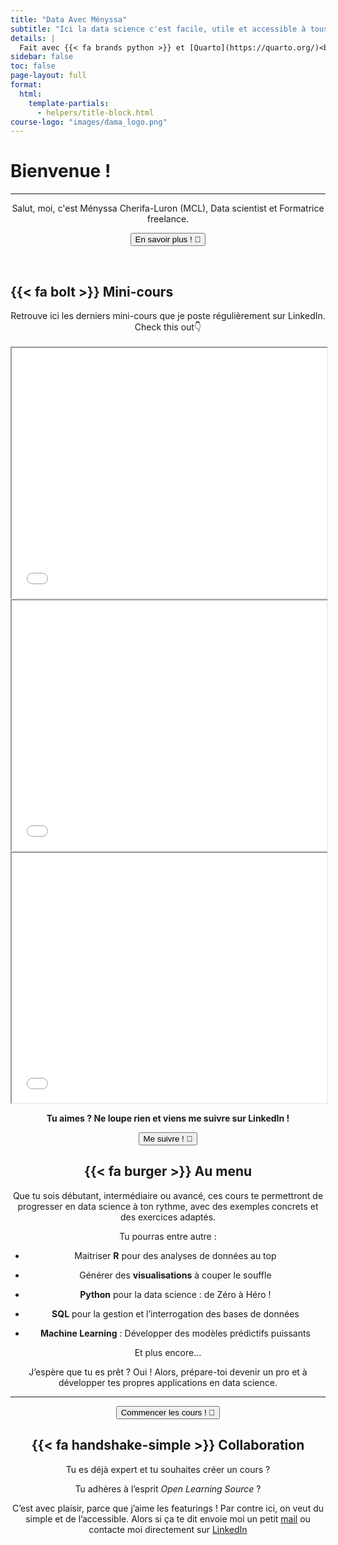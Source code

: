 ```yaml
---
title: "Data Avec Ményssa"
subtitle: "Ici la data science c'est facile, utile et accessible à tous. No Bullshit, juste l'essentiel pour pratiquer et performer !"
details: |
  Fait avec {{< fa brands python >}} et [Quarto](https://quarto.org/)<br> [Voir sur {{< fa brands github >}} GitHub](https://github.com/universdesdonnees/poo_en_python)<br>Par Ményssa Cherifa-Luron, PhD
sidebar: false
toc: false
page-layout: full
format:
  html:
    template-partials:
      - helpers/title-block.html
course-logo: "images/dama_logo.png"
---
```


::: {.home}
:::

```{=html}
<div style="text-align: left">
  <h1><i class="fa-solid fa-door-open"></i> Bienvenue !</h1>
</div>
```
-----------------

```{=html}
<div style="text-align: center">
  <p>Salut,  moi, c'est Ményssa Cherifa-Luron (MCL), Data scientist et Formatrice freelance.</p>
  <a href="about.qmd">
    <button class="button-61">En savoir plus ! 🚀</button>
  </a>
</div>
```
<br>

## {{< fa bolt >}} Mini-cours
```{=html}
<div style= "text-align: center">
  Retrouve ici les derniers mini-cours que je poste régulièrement sur LinkedIn. <br> Check this out👇
<div>
<br>
<div class="grid title-block">
  <div class="g-col-12 g-col-sm-4">
    <iframe width="100%" height="400" src="pdf/Carroussel_poo1.pdf"></iframe>
  </div>
  <div class="g-col-12 g-col-sm-4">
    <iframe width="100%" height="400" src="pdf/python_style.pdf"></iframe>
  </div>   
  <div class="g-col-12 g-col-sm-4">
    <iframe width="100%" height="400" src="pdf/storytelling_scr.pdf"></iframe>
  </div>
</div>
<div style= "text-align: center">
  <p><strong>Tu aimes ? Ne loupe rien et viens me suivre sur LinkedIn !</strong><p>
  <a href="https://www.linkedin.com/in/menyssacherifaluron/">
    <button class="button-61"> Me suivre ! 🚀</button>
  </a>
</div>
```   
## {{< fa burger >}} Au menu

Que tu sois débutant, intermédiaire ou avancé, ces cours te permettront de progresser en data science à ton rythme, avec des exemples concrets et des exercices adaptés. 

Tu pourras entre autre :

- Maitriser **R** pour des analyses de données au top

- Générer des **visualisations** à couper le souffle

- **Python** pour la data science : de Zéro à Héro !

- **SQL** pour la gestion et l'interrogation des bases de données

- **Machine Learning** : Développer des modèles prédictifs puissants

Et plus encore...

J'espère que tu es prêt ? Oui ! Alors, prépare-toi devenir un pro et à développer tes propres applications en data science.

-----------------
```{=html}
<div style="text-align: center">
  <a href="cours/index.qmd">
    <button class="button-61"> Commencer les cours ! 🚀</button>
  </a>
</div>
```
## {{< fa handshake-simple >}} Collaboration 

Tu es déjà expert et tu souhaites créer un cours ?

Tu adhères à l'esprit *Open Learning Source* ?

C'est avec plaisir, parce que j'aime les featurings ! Par contre ici, on veut du simple et de l'accessible. Alors si ça te dit envoie moi un petit [mail](cmenyssa@live.fr) ou contacte moi directement sur [LinkedIn](https://www.linkedin.com/in/menyssacherifaluron/)
